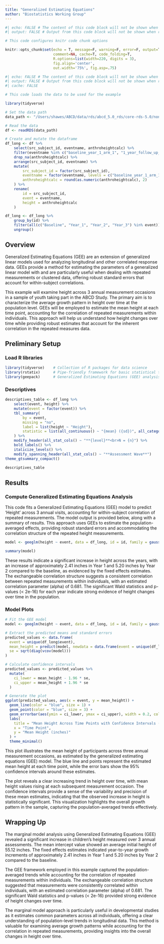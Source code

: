 ```yaml
---
title: "Generalized Estimating Equations"
author: "Biostatistics Working Group"
---
```


```r
#| echo: FALSE # The content of this code block will not be shown when rendered
#| output: FALSE # Output from this code block will not be shown when rendered

# This code configures knitr code chunk options

knitr::opts_chunk$set(echo = T, message=F, warning=F, error=F, output=T,
                      comment=NA, cache=T, code_folding=T,
                      R.options=list(width=220, digits = 3),
                      fig.align='center', 
                      out.width='75%', fig.asp=.75)
```

```r
#| echo: FALSE # The content of this code block will not be shown when rendered
#| output: FALSE # Output from this code block will not be shown when rendered
#| cache: FALSE

# This code loads the data to be used for the example

library(tidyverse)

# Set the data path
data_path <- "/Users/shawes/ABCD/data/rds/abcd_5.0_rds/core-rds-5.0/non-imaging_excluding_nt_5.0.rds"

# Read the data
df <- readRDS(data_path)

# Create and mutate the dataframe
df_long <- df %>%
    select(src_subject_id, eventname, anthroheightcalc) %>%
    filter(eventname %in% c("baseline_year_1_arm_1", "1_year_follow_up_y_arm_1", "2_year_follow_up_y_arm_1", "3_year_follow_up_y_arm_1")) %>%
    drop_na(anthroheightcalc) %>%
    arrange(src_subject_id, eventname) %>%
    mutate(
        src_subject_id = factor(src_subject_id),
        eventname = factor(eventname, levels = c("baseline_year_1_arm_1", "1_year_follow_up_y_arm_1", "2_year_follow_up_y_arm_1", "3_year_follow_up_y_arm_1"), labels = c("Baseline", "Year_1", "Year_2", "Year_3")),
        anthroheightcalc = round(as.numeric(anthroheightcalc), 2)
    ) %>%
    rename(
        id = src_subject_id,
        event = eventname,
        height = anthroheightcalc
    )

df_long <- df_long %>%
    group_by(id) %>%
    filter(all(c("Baseline", "Year_1", "Year_2", "Year_3") %in% event)) %>%
    ungroup()

```

## Overview

Generalized Estimating Equations (GEE) are an extension of generalized linear models used for analyzing longitudinal and other correlated response data. GEEs provide a method for estimating the parameters of a generalized linear model with and are particularly useful when dealing with repeated measurements or clustered data, offering robust standard errors that account for within-subject correlations.

This example will examine height across 3 annual measurement occasions in a sample of youth taking part in the ABCD Study. The primary aim is to characterize the average growth pattern in height over time at the population level. GEEs will be employed to estimate the mean height at each time point, accounting for the correlation of repeated measurements within individuals. This approach will help us understand how height changes over time while providing robust estimates that account for the inherent correlation in the repeated measures data.

## Preliminary Setup
### Load R libraries
```r

library(tidyverse)    # Collection of R packages for data science
library(rstatix)      # Pipe-friendly framework for basic statistical tests
library(geepack)      # Generalized Estimating Equations (GEE) analysis

```

### Descriptives
```r

descriptives_table <- df_long %>%
    select(event, height) %>%
    mutate(event = factor(event)) %>%
    tbl_summary(
        by = event,
        missing = "no",
        label = list(height ~ "Height"),
        statistic = list(all_continuous() ~ "{mean} ({sd})", all_categorical() ~ "{p}%"),
    ) %>%
    modify_header(all_stat_cols() ~ "**{level}**<br>N = {n}") %>%
    bold_labels() %>%
    italicize_levels() %>%
    modify_spanning_header(all_stat_cols() ~ "**Assessment Wave**")
theme_gtsummary_compact()

descriptives_table

```

## Results
### Compute Generalized Estimating Equations Analysis
This code fits a Generalized Estimating Equations (GEE) model to predict 'Height' across 3 annual visits, accounting for within-subject correlation of repeated measurements. The model output is provided below, along with a summary of results. This approach uses GEEs to estimate the population-averaged effects, providing robust standard errors and accommodating the correlation structure of the repeated height measurements.

```r

model <- geeglm(height ~ event, data = df_long, id = id, family = gaussian(), corstr = "exchangeable")

summary(model)
```

These results indicate a significant increase in height across the years, with an increase of approximately 2.41 inches in Year 1 and 5.20 inches by Year 2 compared to the baseline, as evidenced by the fixed effects estimates. The exchangeable correlation structure suggests a consistent correlation between repeated measurements within individuals, with an estimated correlation parameter (alpha) of 0.681. The significant Wald statistics and p-values (< 2e-16) for each year indicate strong evidence of height changes over time in the population.

### Model Plots
```r

# Fit the GEE model
model <- geeglm(height ~ event, data = df_long, id = id, family = gaussian(), corstr = "exchangeable")

# Extract the predicted means and standard errors
predicted_values <- data.frame(
  event = unique(df_long$event),
  mean_height = predict(model, newdata = data.frame(event = unique(df_long$event)), type = "response"),
  se = sqrt(diag(vcov(model)))
)

# Calculate confidence intervals
predicted_values <- predicted_values %>%
  mutate(
    ci_lower = mean_height - 1.96 * se,
    ci_upper = mean_height + 1.96 * se
  )

# Generate the plot
ggplot(predicted_values, aes(x = event, y = mean_height)) +
  geom_line(color = "blue", size = 1) +
  geom_point(color = "blue", size = 3) +
  geom_errorbar(aes(ymin = ci_lower, ymax = ci_upper), width = 0.2, color = "blue") +
  labs(
    title = "Mean Height Across Time Points with Confidence Intervals (GEE)",
    x = "Time Point",
    y = "Mean Height (inches)"
  ) +
  theme_minimal()

```

This plot illustrates the mean height of participants across three annual measurement occasions, as estimated by the generalized estimating equations (GEE) model. The blue line and points represent the estimated mean height at each time point, while the error bars show the 95% confidence intervals around these estimates.

The plot reveals a clear increasing trend in height over time, with mean height values rising at each subsequent measurement occasion. The confidence intervals provide a sense of the variability and precision of these mean estimates, indicating that the observed increase in height is statistically significant. This visualization highlights the overall growth pattern in the sample, capturing the population-averaged trends effectively.

## Wrapping Up

The marginal model analysis using Generalized Estimating Equations (GEE) revealed a significant increase in children's height measured over 3 annual assessments. The mean intercept value showed an average initial height of 55.12 inches. The fixed effects estimates indicated year-to-year growth increments of approximately 2.41 inches in Year 1 and 5.20 inches by Year 2 compared to the baseline.

The GEE framework employed in this example captured the population-averaged trends while accounting for the correlation of repeated measurements within individuals. The exchangeable correlation structure suggested that measurements were consistently correlated within individuals, with an estimated correlation parameter (alpha) of 0.681. The significant Wald statistics and p-values (< 2e-16) provided strong evidence of height changes over time.

The marginal model approach is particularly useful in developmental studies as it estimates common parameters across all individuals, offering a clear understanding of population-level trends in longitudinal data. This method is valuable for examining average growth patterns while accounting for the correlation in repeated measurements, providing insights into the overall changes in height over time.












